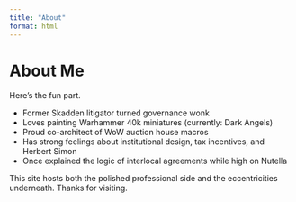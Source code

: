 ```yaml
---
title: "About"
format: html
---
```


# About Me

Here’s the fun part.

- Former Skadden litigator turned governance wonk
- Loves painting Warhammer 40k miniatures (currently: Dark Angels)
- Proud co-architect of WoW auction house macros
- Has strong feelings about institutional design, tax incentives, and Herbert Simon
- Once explained the logic of interlocal agreements while high on Nutella

This site hosts both the polished professional side and the eccentricities underneath. Thanks for visiting.
